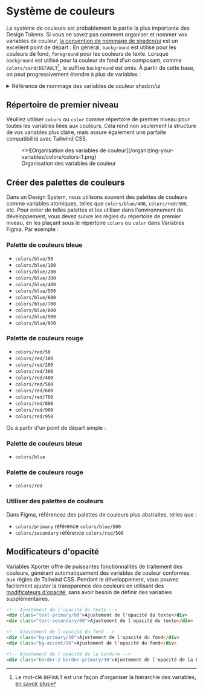 
# Système de couleurs

Le système de couleurs est probablement la partie la plus importante des Design Tokens. Si vous ne savez pas comment organiser et nommer vos variables de couleur, [la convention de nommage de shadcn/ui](https://ui.shadcn.com/docs/theming#convention) est un excellent point de départ :
En général, `background` est utilisé pour les couleurs de fond, `foreground` pour les couleurs de texte. Lorsque `background` est utilisé pour la couleur de fond d'un composant, comme `colors/card/DEFAULT`[^1], le suffixe `background` est omis. À partir de cette base, on peut progressivement étendre à plus de variables :

<details>
  <summary>Référence de nommage des variables de couleur shadcn/ui</summary>
- `colors/background/DEFAULT` - Couleur de fond principale de la page
- `colors/foreground/DEFAULT` - Couleur de texte principale
- `colors/muted/DEFAULT` - Couleur de fond secondaire, pour une hiérarchie visuelle douce
- `colors/muted/foreground` - Couleur de texte secondaire, pour les informations auxiliaires
- `colors/popover/DEFAULT` - Couleur de fond des pop-ups, assurez-vous qu'elle se distingue bien du fond principal
- `colors/popover/foreground` - Couleur de texte des pop-ups
- `colors/card/DEFAULT` - Couleur de fond des cartes, pour les zones de contenu
- `colors/card/foreground` - Couleur de texte à l'intérieur des cartes
- `colors/border/DEFAULT` - Couleur de bordure, pour séparer les éléments visuels
- `colors/input/DEFAULT` - Couleur de bordure des champs de saisie
- `colors/primary/DEFAULT` - Couleur principale de la marque, pour les boutons principaux et les éléments importants
- `colors/primary/foreground` - Couleur de texte sur la couleur principale
- `colors/secondary/DEFAULT` - Couleur secondaire de la marque, pour les actions secondaires et les éléments d'interface
- `colors/secondary/foreground` - Couleur de texte sur la couleur secondaire
- `colors/accent/DEFAULT` - Couleur d'accentuation, pour mettre en évidence des éléments spécifiques
- `colors/accent/foreground` - Couleur de texte sur la couleur d'accentuation
- `colors/destructive/DEFAULT` - Couleur d'avertissement, pour les actions dangereuses et les messages d'erreur
- `colors/destructive/foreground` - Couleur de texte sur la couleur d'avertissement
- `colors/ring/DEFAULT` - Couleur de l'anneau de focus, pour le retour d'interaction
</details>

## Répertoire de premier niveau

Veuillez utiliser `colors` ou `color` comme répertoire de premier niveau pour toutes les variables liées aux couleurs. Cela rend non seulement la structure de vos variables plus claire, mais assure également une parfaite compatibilité avec Tailwind CSS.

<figure className="mt-6">
  <>![Organisation des variables de couleur](/organizing-your-variables/colors/colors-1.png)</>
  <figcaption>
    Organisation des variables de couleur
  </figcaption>
</figure>

## Créer des palettes de couleurs

Dans un Design System, nous utilisons souvent des palettes de couleurs comme variables atomiques, telles que `colors/blue/400`, `colors/red/300`, etc. Pour créer de telles palettes et les utiliser dans l'environnement de développement, vous devez suivre les règles du répertoire de premier niveau, en les plaçant sous le répertoire `colors` ou `color` dans Variables Figma. Par exemple :

### Palette de couleurs bleue

- `colors/blue/50`
- `colors/blue/100`
- `colors/blue/200`
- `colors/blue/300`
- `colors/blue/400`
- `colors/blue/500`
- `colors/blue/600`
- `colors/blue/700`
- `colors/blue/800`
- `colors/blue/900`
- `colors/blue/950`

### Palette de couleurs rouge

- `colors/red/50`
- `colors/red/100`
- `colors/red/200`
- `colors/red/300`
- `colors/red/400`
- `colors/red/500`
- `colors/red/600`
- `colors/red/700`
- `colors/red/800`
- `colors/red/900`
- `colors/red/950`


Ou à partir d'un point de départ simple :

### Palette de couleurs bleue

- `colors/blue`

### Palette de couleurs rouge

- `colors/red`

### Utiliser des palettes de couleurs

Dans Figma, référencez des palettes de couleurs plus abstraites, telles que :

- `colors/primary` référence `colors/blue/500`
- `colors/secondary` référence `colors/red/500`

## Modificateurs d'opacité

Variables Xporter offre de puissantes fonctionnalités de traitement des couleurs, générant automatiquement des variables de couleur conformes aux règles de Tailwind CSS. Pendant le développement, vous pouvez facilement ajuster la transparence des couleurs en utilisant des [modificateurs d'opacité](https://tailwindcss.com/docs/colors#adjusting-opacity), sans avoir besoin de définir des variables supplémentaires.


  ```html
  <!-- Ajustement de l'opacité du texte -->
  <div class="text-primary/80">Ajustement de l'opacité du texte</div>
  <div class="text-secondary/60">Ajustement de l'opacité du texte</div>

  <!-- Ajustement de l'opacité du fond -->
  <div class="bg-primary/10">Ajustement de l'opacité du fond</div>
  <div class="bg-accent/90">Ajustement de l'opacité du fond</div>

  <!-- Ajustement de l'opacité de la bordure -->
  <div class="border-2 border-primary/30">Ajustement de l'opacité de la bordure</div>
  ```

[^1]: Le mot-clé `DEFAULT` est une façon d'organiser la hiérarchie des variables, [en savoir plus](/docs/organizing-your-variables/principles#use-default-value)
